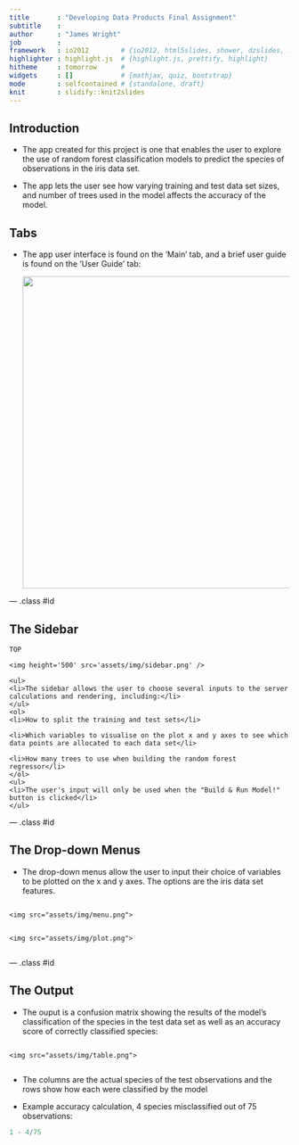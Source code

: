 ```yaml
---
title       : "Developing Data Products Final Assignment"
subtitle    : 
author      : "James Wright"
job         : 
framework   : io2012        # {io2012, html5slides, shower, dzslides, ...}
highlighter : highlight.js  # {highlight.js, prettify, highlight}
hitheme     : tomorrow      # 
widgets     : []            # {mathjax, quiz, bootstrap}
mode        : selfcontained # {standalone, draft}
knit        : slidify::knit2slides
---
```


<style>
.title-slide {
  background-color: #FFFFFF; /* #EDE0CF; ; #CA9F9D*/
}
</style>

## Introduction

- The app created for this project is one that enables the user to explore the use
of random forest classification models to predict the species of observations in
the iris data set.

- The app lets the user see how varying training and test data set sizes, and
number of trees used in the model affects the accuracy of the model.

## Tabs

- The app user interface is found on the 'Main' tab, and a brief user guide is found on the 'User Guide' tab:
<div style='text-align: center;'>
    <img height='560' src='assets/img/tab.png' />
</div>

--- .class #id 

## The Sidebar

<div class="top">
    TOP
</div>
<div class="left">
    <img height='500' src='assets/img/sidebar.png' />
</div>
<div class="main">
    <ul>
    <li>The sidebar allows the user to choose several inputs to the server calculations and rendering, including:</li>
    </ul>
    <ol>
    <li>How to split the training and test sets</li>
    
    <li>Which variables to visualise on the plot x and y axes to see which data points are allocated to each data set</li>
    
    <li>How many trees to use when building the random forest regressor</li>
    </ol>
    <ul>
    <li>The user's input will only be used when the "Build & Run Model!" button is clicked</li>
    </ul>
</div>

--- .class #id

## The Drop-down Menus

- The drop-down menus allow the user to input their choice of variables to be plotted on the x and y axes. The options are the iris data set features.

<div class="row"> 
  <div class="column">
    <img src="assets/img/menu.png">
  </div>
  <div class="column">
    <img src="assets/img/plot.png">
  </div> 
</div>

--- .class #id

## The Output

- The ouput is a confusion matrix showing the results of the model's classification of the species in the test data set as well as an accuracy score of correctly classified species:

<div class="row"> 
  <div class="column">
    <img src="assets/img/table.png">
  </div>
</div>

- The columns are the actual species of the test observations and the rows show how each were classified by the model

- Example accuracy calculation, 4 species misclassified out of 75 observations:

```r
1 - 4/75
```
